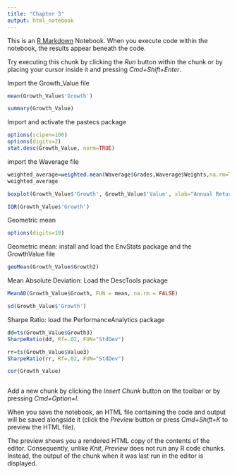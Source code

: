 ```yaml
---
title: "Chapter 3"
output: html_notebook
---
```


This is an [R Markdown](http://rmarkdown.rstudio.com) Notebook. When you execute code within the notebook, the results appear beneath the code. 

Try executing this chunk by clicking the *Run* button within the chunk or by placing your cursor inside it and pressing *Cmd+Shift+Enter*. 




Import the Growth_Value file

```r
mean(Growth_Value$'Growth') 
```


```r
summary(Growth_Value) 
```

Import and activate the pastecs package

```r
options(scipen=100)
options(digits=2)
stat.desc(Growth_Value, norm=TRUE)
```


import the Waverage file
```r
weighted_average=weighted.mean(Waverage$Grades,Waverage$Weights,na.rm=TRUE)
weighted_average

```


```r
boxplot(Growth_Value$'Growth', Growth_Value$'Value', xlab="Annual Returns, 2007-2016 (in percent)", names =c("Growth","Value"), horizontal = TRUE)

```

```r
IQR(Growth_Value$'Growth')
```

Geometric mean
```r
options(digits=10)
```

Geometric mean: install and load the EnvStats package and the GrowthValue file
```r
geoMean(Growth_Value$Growth2)
```

Mean Absolute Deviation: Load the DescTools package
```r
MeanAD(Growth_Value$Growth, FUN = mean, na.rm = FALSE)
```



```r
sd(Growth_Value$'Growth')
```

Sharpe Ratio: load the PerformanceAnalytics package 
```r
dd=ts(Growth_Value$Growth3)
SharpeRatio(dd, Rf=.02, FUN="StdDev")
```

```r

rr=ts(Growth_Value$Value3)
SharpeRatio(rr, Rf=.02, FUN="StdDev")
```




```r
cor(Growth_Value)

```

```r


```


Add a new chunk by clicking the *Insert Chunk* button on the toolbar or by pressing *Cmd+Option+I*.

When you save the notebook, an HTML file containing the code and output will be saved alongside it (click the *Preview* button or press *Cmd+Shift+K* to preview the HTML file). 

The preview shows you a rendered HTML copy of the contents of the editor. Consequently, unlike *Knit*, *Preview* does not run any R code chunks. Instead, the output of the chunk when it was last run in the editor is displayed.

